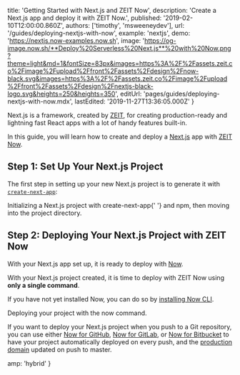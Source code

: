 
  title: 'Getting Started with Next.js and ZEIT Now',
  description: 'Create a Next.js app and deploy it with ZEIT Now.',
  published: '2019-02-10T12:00:00.860Z',
  authors: ['timothy', 'msweeneydev'],
  url: '/guides/deploying-nextjs-with-now',
  example: 'nextjs',
  demo: 'https://nextjs.now-examples.now.sh',
  image:
    'https://og-image.now.sh/**Deploy%20Serverless%20Next.js**%20with%20Now.png?theme=light&md=1&fontSize=83px&images=https%3A%2F%2Fassets.zeit.co%2Fimage%2Fupload%2Ffront%2Fassets%2Fdesign%2Fnow-black.svg&images=https%3A%2F%2Fassets.zeit.co%2Fimage%2Fupload%2Ffront%2Fassets%2Fdesign%2Fnextjs-black-logo.svg&heights=250&heights=350',
  editUrl: 'pages/guides/deploying-nextjs-with-now.mdx',
  lastEdited: '2019-11-27T13:36:05.000Z'
}

Next.js is a framework, created by [ZEIT](https://zeit.co), for creating production-ready and lightning fast React apps with a lot of handy features built-in.

In this guide, you will learn how to create and deploy a [Next.js](https://nextjs.org/) app with [ZEIT Now](/now).

## Step 1: Set Up Your Next.js Project

The first step in setting up your new Next.js project is to generate it with [`create-next-app`](https://github.com/zeit/next.js#quick-start):

<Snippet dark text="npm init next-app my-next-app && cd my-next-app" />
<Caption>
  Initializing a Next.js project with <InlineCode>create-next-app</InlineCode>{' '}
  and <Link href="https://www.npmjs.com/">npm</Link>, then moving into the project directory.
</Caption>

## Step 2: Deploying Your Next.js Project with ZEIT Now

With your Next.js app set up, it is ready to deploy with [Now](/docs/v2).

With your Next.js project created, it is time to deploy with ZEIT Now using **only a single command**.

If you have not yet installed Now, you can do so by [installing Now CLI](/download).

<Snippet dark text="now" />
<Caption>Deploying your project with the <InlineCode>now</InlineCode> command.</Caption>

If you want to deploy your Next.js project when you push to a Git repository, you can use either [Now for GitHub](/docs/v2/more/now-for-github), [Now for GitLab](/docs/v2/more/now-for-gitlab), or [Now for Bitbucket](/docs/v2/more/now-for-bitbucket) to have your project automatically deployed on every push, and the [production domain](https://zeit.co/docs/v2/custom-domains/#adding-a-domain) updated on push to master.


  amp: 'hybrid'
}
